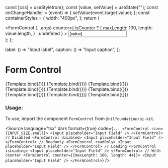 
<Meta title="Form/FormControl" component={FormControl} />

  const [css] = useStyletron();
  const [value, setValue] = useState("");
  const onChangeHandler = (event) => {
    setValue(event.target.value);
  };
  const containerStyles = {
    width: "400px",
  };
  return (
    <div className={css(containerStyles)}>
      <FormControl
        {...args}
        counter={
          isCounter
            ? {
                maxLength: 100,
                length: value.length,
              }
            : undefined
        }
      >
        <Input placeholder="Input Field" value={value} onChange={onChangeHandler} />
      </FormControl>
    </div>
  );
};

  label: () => "Input label",
  caption: () => "Input caption",
};

# Form Control

<Canvas isColumn>
  <Story name="With Small Input" args={{ ...InputFieldProps, size: INPUT_SIZE.small }}>
    {Template.bind({})}
  </Story>
  <Story name="With Medium Input" args={{ ...InputFieldProps, size: INPUT_SIZE.medium }}>
    {Template.bind({})}
  </Story>
  <Story name="With Large Input" args={{ ...InputFieldProps, size: INPUT_SIZE.large }}>
    {Template.bind({})}
  </Story>
  <Story name="Disabled" args={{ ...InputFieldProps, disabled: true, size: INPUT_SIZE.small }}>
    {Template.bind({})}
  </Story>
  <Story name="Readonly" args={{ ...InputFieldProps, readOnly: true, size: INPUT_SIZE.small }}>
    {Template.bind({})}
  </Story>
  <Story name="Loading" args={{ ...InputFieldProps, isLoading: true, size: INPUT_SIZE.small }}>
    {Template.bind({})}
  </Story>
  <Story name="Error" args={{ ...InputFieldProps, error: true, size: INPUT_SIZE.small }}>
    {Template.bind({})}
  </Story>
  <Story name="Positive" args={{ ...InputFieldProps, positive: true, size: INPUT_SIZE.small }}>
    {Template.bind({})}
  </Story>
  <Story name="With Max Length" args={{ ...InputFieldProps, isCounter: true, size: INPUT_SIZE.small }}>
    {Template.bind({})}
  </Story>
</Canvas>

<ArgsTable of={FormControl} />

### Usage:

To use, import the component `FormControl` from `@nilfoundation/ui-kit`.

<Source
  language="tsx"
  dark
  format={true}
  code={`
        ...
        <FormControl size={INPUT_SIZE.small}>
            <Input placeholder="Input Field" />
        </FormControl>
        // Disabled
        <FormControl disabled>
            <Input placeholder="Input Field" />
        </FormControl>
        // Readonly
        <FormControl readOnly>
            <Input placeholder="Input Field" />
        </FormControl>
        // Loading
        <FormControl isLoading>
            <Input placeholder="Input Field" />
        </FormControl>
        // With counter
        <FormControl counter={{maxLength: 100, length: 44}}>
            <Input placeholder="Input Field" />
        </FormControl>
  `}
/>

